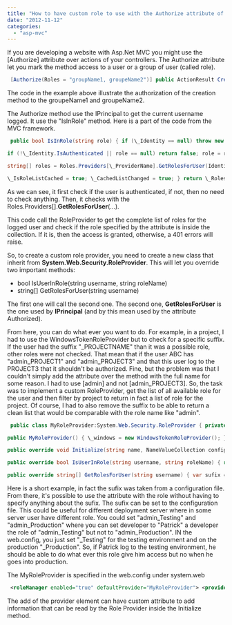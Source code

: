```yaml
---
title: "How to have custom role to use with the Authorize attribute of Asp.Net MVC"
date: "2012-11-12"
categories: 
  - "asp-mvc"
---
```


If you are developing a website with Asp.Net MVC you might use the [Authorize] attribute over actions of your controllers. The Authorize attribute let you mark the method access to a user or a group of user (called role).


```csharp
 [Authorize(Roles = "groupName1, groupeName2")] public ActionResult Creation() { //... } 
```

The code in the example above illustrate the authorization of the creation method to the groupeName1 and groupeName2.

The Authorize method use the IPrincipal to get the current username logged. It use the "IsInRole" method. Here is a part of the code from the MVC framework.


```csharp
 public bool IsInRole(string role) { if (\_Identity == null) throw new ProviderException(SR.GetString(SR.Role\_Principal\_not\_fully\_constructed));

if (!\_Identity.IsAuthenticated || role == null) return false; role = role.Trim(); if (!IsRoleListCached) { \_Roles.Clear();

string[] roles = Roles.Providers[\_ProviderName].GetRolesForUser(Identity.Name); foreach(string roleTemp in roles) if (\_Roles[roleTemp] == null) \_Roles.Add(roleTemp, String.Empty);

\_IsRoleListCached = true; \_CachedListChanged = true; } return \_Roles[role] != null; } 
```

As we can see, it first check if the user is authenticated, if not, then no need to check anything. Then, it checks with the Roles.Providers[].**GetRolesForUser**(...).

This code call the RoleProvider to get the complete list of roles for the logged user and check if the role specified by the attribute is inside the collection. If it is, then the access is granted, otherwise, a 401 errors will raise.

So, to create a custom role provider, you need to create a new class that inherit from **System.Web.Security.RoleProvider**. This will let you override two important methods:

- bool IsUserInRole(string username, string roleName)
- string[] GetRolesForUser(string username)

The first one will call the second one. The second one, **GetRolesForUser** is the one used by **IPrincipal** (and by this mean used by the attribute Authorized).

From here, you can do what ever you want to do. For example, in a project, I had to use the WindowsTokenRoleProvider but to check for a specific suffix. If the user had the suffix "\_PROJECTNAME" than it was a possible role, other roles were not checked. That mean that if the user ABC has "admin\_PROJECT1" and "admin\_PROJECT3" and that this user log to the PROJECT3 that it shouldn't be authorized. Fine, but the problem was that I couldn't simply add the attribute over the method with the full name for some reason. I had to use [admin] and not [admin\_PROJECT3]. So, the task was to implement a custom RoleProvider, get the list of all available role for the user and then filter by project to return in fact a list of role for the project. Of course, I had to also remove the suffix to be able to return a clean list that would be comparable with the role name like "admin".


```csharp
 public class MyRoleProvider:System.Web.Security.RoleProvider { private readonly WindowsTokenRoleProvider \_windows;

public MyRoleProvider() { \_windows = new WindowsTokenRoleProvider(); }

public override void Initialize(string name, NameValueCollection config) { base.Initialize(name, config); //config can access attribute specified in the web.config }

public override bool IsUserInRole(string username, string roleName) { return GetRolesForUser(username).FirstOrDefault(s => s == roleName)!=null; }

public override string[] GetRolesForUser(string username) { var sufix = "PROJECT1"; return \_windows.GetRolesForUser(username).ToList().Where(s => s.EndsWith(sufix)).Select(s => s.Replace(sufix, string.Empty).ToArray(); } } 
```

Here is a short example, in fact the sufix was taken from a configuration file. From there, it's possible to use the attribute with the role without having to specify anything about the sufix. The sufix can be set to the configuration file. This could be useful for different deployment server where in some server user have different role. You could set "admin\_Testing" and "admin\_Production" where you can set developer to "Patrick" a developer the role of "admin\_Testing" but not to "admin\_Production". IN the web.config, you just set "\_Testing" for the testing environment and on the production "\_Production". So, if Patrick log to the testing environment, he should be able to do what ever this role give him access but no when he goes into production.

The MyRoleProvider is specified in the web.config under system.web 
```xml
 <roleManager enabled="true" defaultProvider="MyRoleProvider"> <providers> <clear /> <add name="MyRoleProvider" type="YourNameSpace.RoleProvider.MyRoleProvider" /> </providers> </roleManager> 
```


The add of the provider element can have custom attribute to add information that can be read by the Role Provider inside the Initialize method.
